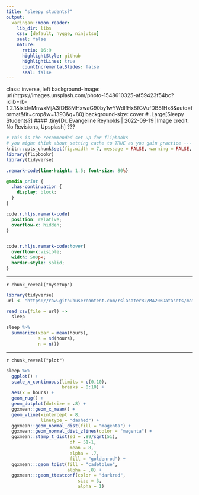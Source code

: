 ```yaml
---
title: "sleepy students?"
output:
  xaringan::moon_reader:
    lib_dir: libs
    css: [default, hygge, ninjutsu]
    seal: false
    nature:
      ratio: 16:9
      highlightStyle: github
      highlightLines: true
      countIncrementalSlides: false
      seal: false
---
```



class: inverse, left
background-image: url(https://images.unsplash.com/photo-1548610325-af59423f54bc?ixlib=rb-1.2.1&ixid=MnwxMjA3fDB8MHxwaG90by1wYWdlfHx8fGVufDB8fHx8&auto=format&fit=crop&w=1393&q=80)
background-size: cover
# .Large[Sleepy Students?]
#### .tiny[Dr. Evangeline Reynolds | 2022-09-19 |Image credit: No Revisions, Upsplash]
???


```r
# This is the recommended set up for flipbooks
# you might think about setting cache to TRUE as you gain practice --- building flipbooks from scratch can be time consuming
knitr::opts_chunk$set(fig.width = 7, message = FALSE, warning = FALSE, comment = "", cache = F, fig.height = 4)
library(flipbookr)
library(tidyverse)
```



<!-- adjust font size in this css code chunk, currently 80 -->

```css
.remark-code{line-height: 1.5; font-size: 80%}

@media print {
  .has-continuation {
    display: block;
  }
}

code.r.hljs.remark-code{
  position: relative;
  overflow-x: hidden;
}


code.r.hljs.remark-code:hover{
  overflow-x:visible;
  width: 500px;
  border-style: solid;
}
```

---

`r chunk_reveal("mysetup")`

```r
library(tidyverse)
url <- "https://raw.githubusercontent.com/rslasater82/MA206Datasets/main/sleep.csv"

read_csv(file = url) ->
  sleep

sleep %>%
  summarize(xbar = mean(hours),
            s = sd(hours),
            n = n())
```


---

`r chunk_reveal("plot")`

```r
sleep %>%
  ggplot() +
  scale_x_continuous(limits = c(0,10),
                     breaks = 0:10) +
  aes(x = hours) +
  geom_rug() +
  geom_dotplot(dotsize = .8) +
  ggxmean::geom_x_mean() +
  geom_vline(xintercept = 8,
             linetype = "dashed") +
  ggxmean::geom_normal_dist(fill = "magenta") +
  ggxmean::geom_normal_dist_zlines(color = "magenta") +
  ggxmean::stamp_t_dist(sd = .89/sqrt(51),
                        df = 51-1,
                        mean = 8,
                        alpha = .7,
                        fill = "goldenrod") +
  ggxmean:::geom_tdist(fill = "cadetblue",
                       alpha = .8) +
  ggxmean:::geom_ttestconf(color = "darkred", 
                           size = 3,
                           alpha = 1)
```




